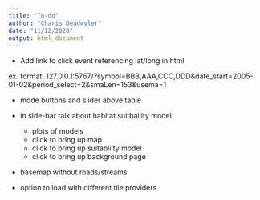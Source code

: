 ```yaml
---
title: "To-do"
author: "Charis Deadwyler"
date: "11/12/2020"
output: html_document
---
```


* Add link to click event referencing lat/long in html


ex. format:
127.0.0.1:5767/?symbol=BBB,AAA,CCC,DDD&date_start=2005-01-02&period_select=2&smaLen=153&usema=1


* mode buttons and slider above table

* in side-bar talk about habitat suitbaility model
  * plots of models
  * click to bring up map
  * click to bring up suitablilty model
  * click to bring up background page
  
* basemap without roads/streams

* option to load with different tile providers

